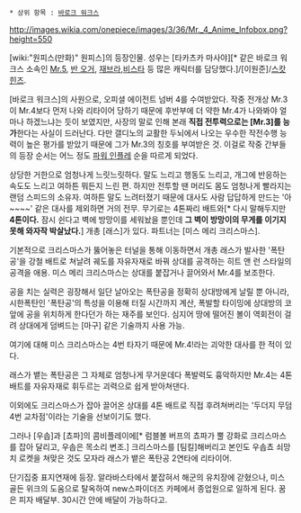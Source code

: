  * 상위 항목 : [[바로크 워크스]]

http://images.wikia.com/onepiece/images/3/36/Mr._4_Anime_Infobox.png?height=550

[wiki:"원피스(만화)" 원피스]의 등장인물. 성우는 [타카츠카 마사야][* 같은 바로크 워크스 소속인 [[Mr.5]], [[반 오거]], [[재브라]],[[비스타]] 등 많은 캐릭터를 담당했다.]/[이원준]/[[스캇 힌즈]].

[바로크 워크스]의 사원으로, 오피셜 에이전트 넘버 4를 수여받았다. 작중 전개상 Mr.3이 Mr.4보다 먼저 나와 리타이어 당하기 때문에 후반부에 더 약한 Mr.4가 나와봐야 얼마나 하겠느냐는 듯이 보였지만, 사장의 말로 인해 본래 '''직접 전투력으로는 [Mr.3]를 능가'''한다는 사실이 드러난다. 다만 갤디노의 교활한 두뇌에서 나오는 우수한 작전수행 능력이 높은 평가를 받았기 때문에 그가 Mr.3의 칭호를 부여받은 것. 이걸로 작중 간부들의 등장 순서는 어느 정도 [[파워 인플레]] 순을 따르게 되었다.

상당한 거한으로 엄청나게 느릿느릿하다. 말도 느리고 행동도 느리고, 개그에 반응하는 속도도 느리고 여하튼 뭐든지 느린 편. 하지만 전투할 땐 머리도 몸도 엄청나게 빨라지는 랜덤 스피드의 소유자. 여하튼 말도 느려터졌기 때문에 대사도 사람 답답하게 만드는 '아~~~~' 같은 대사를 제외하면 거의 전무. 무기로는 4톤짜리 배트와[* 다시 말해두지만 '''4톤이다.''' 잠시 쉰다고 벽에 방망이를 세워놨을 뿐인데 '''그 벽이 방망이의 무게를 이기지 못해 와자작 박살났다.'''] 개총 [래스]가 있다. 파트너는 [미스 메리 크리스마스].

기본적으로 크리스마스가 뚫어놓은 터널을 통해 이동하면서 개총 래스가 발사한 '폭탄공'을 강철 배트로 쳐날려 궤도를 자유자재로 바꿔 상대를 공격하는 히트 앤 런 스타일의 공격을 애용. 미스 메리 크리스마스는 상대를 붙잡거나 끌어와서 Mr.4를 보조한다.

공을 치는 실력은 굉장해서 일단 날아오는 폭탄공을 정확히 상대방에게 날릴 뿐 아니라, 시한폭탄인 '폭탄공'의 특성을 이용해 터질 시간까지 계산, 폭발할 타이밍에 상대방의 코앞에 공을 위치하게 한다던가 하는 재주를 보인다. 심지어 땅에 떨어진 볼이 역회전이 걸려 상대에게 덤벼드는 [마구] 같은 기술까지 사용 가능.

여기에 대해 미스 크리스마스는 4번 타자기 때문에 Mr.4!라는 괴악한 대사를 한 적이 있다.

래스가 뱉는 폭탄공은 그 자체로 엄청나게 무거운데다 폭발력도 흉악하지만 Mr.4는 4톤 배트를 자유자재로 휘두르는 괴력으로 쉽게 받아쳐댄다.

이외에도 크리스마스가 잡아 끌어온 상대를 4톤 배트로 직접 후려쳐버리는 '두더지 무덤 4번 교차점'이라는 기술을 선보이기도 했다.

그러나 [우솝]과 [쵸파]의 콤비플레이에[* 럼블볼 버프의 쵸파가 뿔 강화로 크리스마스를 잡아 달리고, 우솝은 목소리 변조.] 크리스마스를 [팀킬]해버리고 본인도 우솝쵸 쇠망치 로켓을 쳐맞은 것도 모자라 래스가 뱉은 폭탄공 2연타에 리타이어.

단기집중 표지연재에 등장. 알라바스타에서 붙잡혀서 해군의 유치장에 갇혔으나, 미스 골든 위크의 도움으로 탈옥하여 new스파이더즈 카페에서 종업원으로 일하게 된다. 꿈은 피자 배달부. 30시간 안에 배달이 가능하다고.
